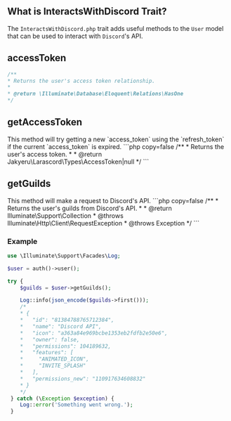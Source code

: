 
## What is InteractsWithDiscord Trait?
The `InteractsWithDiscord.php` trait adds useful methods to the `User` model that can be used to interact with `Discord`'s API.

## accessToken
```php copy=false
/**
* Returns the user's access token relationship.
*
* @return \Illuminate\Database\Eloquent\Relations\HasOne
*/
```

## getAccessToken
<Callout type="info">
    This method will try getting a new `access_token` using the `refresh_token` if the current `access_token` is expired.
</Callout>
```php copy=false
/**
* Returns the user's access token.
*
* @return Jakyeru\Larascord\Types\AccessToken|null
*/
```

## getGuilds
<Callout type="warning">
    This method will make a request to Discord's API.
</Callout>
```php copy=false
/**
* Returns the user's guilds from Discord's API.
*
* @return Illuminate\Support\Collection
* @throws Illuminate\Http\Client\RequestException
* @throws Exception
*/
```

### Example
```php showLineNumbers
use \Illuminate\Support\Facades\Log;

$user = auth()->user();

try {
    $guilds = $user->getGuilds();

    Log::info(json_encode($guilds->first()));
    /*
    * {
    *   "id": "81384788765712384",
    *   "name": "Discord API",
    *   "icon": "a363a84e969bcbe1353eb2fdfb2e50e6",
    *   "owner": false,
    *   "permissions": 104189632,
    *   "features": [
    *     "ANIMATED_ICON",
    *     "INVITE_SPLASH"
    *   ],
    *   "permissions_new": "110917634608832"
    * }
    */
 } catch (\Exception $exception) {
    Log::error('Something went wrong.');
 }
```

